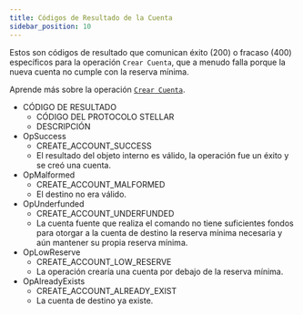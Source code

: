```yaml
---
title: Códigos de Resultado de la Cuenta
sidebar_position: 10
---
```



Estos son códigos de resultado que comunican éxito (200) o fracaso (400) específicos para la operación `Crear Cuenta`, que a menudo falla porque la nueva cuenta no cumple con la reserva mínima.

Aprende más sobre la operación [`Crear Cuenta`](../../../../../../../learn/fundamentals/transactions/list-of-operations.mdx#create-account).

<AttributeTable>

- CÓDIGO DE RESULTADO
  - CÓDIGO DEL PROTOCOLO STELLAR
  - DESCRIPCIÓN
- OpSuccess
  - CREATE_ACCOUNT_SUCCESS
  - El resultado del objeto interno es válido, la operación fue un éxito y se creó una cuenta.
- OpMalformed
  - CREATE_ACCOUNT_MALFORMED
  - El destino no era válido.
- OpUnderfunded
  - CREATE_ACCOUNT_UNDERFUNDED
  - La cuenta fuente que realiza el comando no tiene suficientes fondos para otorgar a la cuenta de destino la reserva mínima necesaria y aún mantener su propia reserva mínima.
- OpLowReserve
  - CREATE_ACCOUNT_LOW_RESERVE
  - La operación crearía una cuenta por debajo de la reserva mínima.
- OpAlreadyExists
  - CREATE_ACCOUNT_ALREADY_EXIST
  - La cuenta de destino ya existe.

</AttributeTable>
